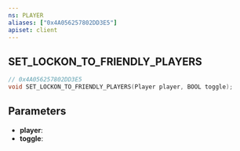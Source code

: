 ```yaml
---
ns: PLAYER
aliases: ["0x4A056257802DD3E5"]
apiset: client
---
```

## SET_LOCKON_TO_FRIENDLY_PLAYERS

```c
// 0x4A056257802DD3E5
void SET_LOCKON_TO_FRIENDLY_PLAYERS(Player player, BOOL toggle);
```


## Parameters
* **player**:
* **toggle**: